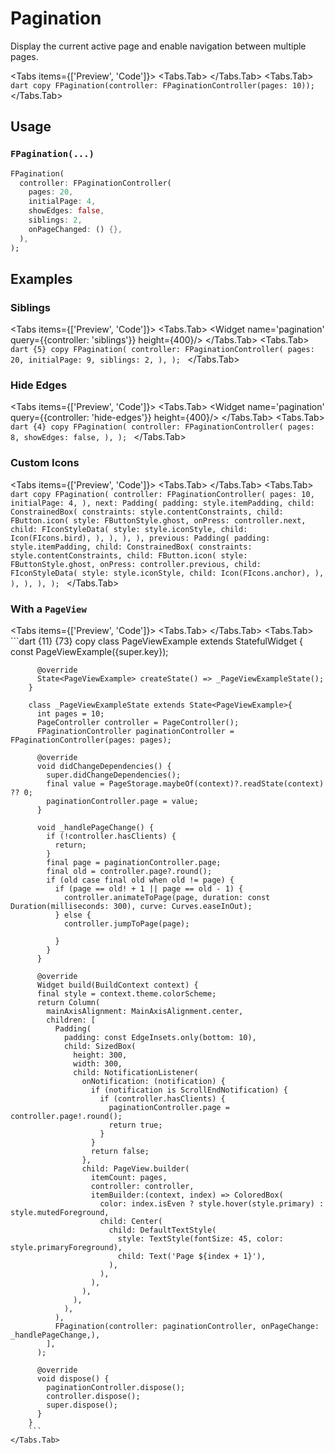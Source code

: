 
# Pagination

Display the current active page and enable navigation between multiple pages.

<LinkBadgeGroup>
    <LinkBadge label="API Reference" href="https://pub.dev/documentation/forui/latest/forui.widgets.pagination/"/>
</LinkBadgeGroup>

<Tabs items={['Preview', 'Code']}>
    <Tabs.Tab>
        <Widget name='pagination' height={400}/>
    </Tabs.Tab>
    <Tabs.Tab>
        ```dart copy
        FPagination(controller: FPaginationController(pages: 10));
        ```
    </Tabs.Tab>
</Tabs>

## Usage

### `FPagination(...)`

```dart copy
FPagination(
  controller: FPaginationController(
    pages: 20,
    initialPage: 4,
    showEdges: false,
    siblings: 2,
    onPageChanged: () {},
  ),
);
```

## Examples

### Siblings

<Tabs items={['Preview', 'Code']}>
    <Tabs.Tab>
        <Widget name='pagination' query={{controller: 'siblings'}} height={400}/>
    </Tabs.Tab>
    <Tabs.Tab>
        ```dart {5} copy
        FPagination(
          controller: FPaginationController(
            pages: 20,
            initialPage: 9,
            siblings: 2,
          ),
        );
        ```
    </Tabs.Tab>
</Tabs>

### Hide Edges

<Tabs items={['Preview', 'Code']}>
    <Tabs.Tab>
        <Widget name='pagination' query={{controller: 'hide-edges'}} height={400}/>
    </Tabs.Tab>
    <Tabs.Tab>
        ```dart {4} copy
        FPagination(
          controller: FPaginationController(
            pages: 8,
            showEdges: false,
          ),
        );
        ```
    </Tabs.Tab>
</Tabs>

### Custom Icons

<Tabs items={['Preview', 'Code']}>
    <Tabs.Tab>
        <Widget name='pagination' variant='custom-icon' height={400}/>
    </Tabs.Tab>
    <Tabs.Tab>
        ```dart copy
        FPagination(
          controller: FPaginationController(
            pages: 10,
            initialPage: 4,
          ),
          next: Padding(
            padding: style.itemPadding,
            child: ConstrainedBox(
              constraints: style.contentConstraints,
              child: FButton.icon(
                style: FButtonStyle.ghost,
                onPress: controller.next,
                child: FIconStyleData(
                  style: style.iconStyle,
                  child: Icon(FIcons.bird),
                ),
              ),
            ),
          ),
          previous: Padding(
            padding: style.itemPadding,
            child: ConstrainedBox(
              constraints: style.contentConstraints,
              child: FButton.icon(
                style: FButtonStyle.ghost,
                onPress: controller.previous,
                child: FIconStyleData(
                  style: style.iconStyle,
                  child: Icon(FIcons.anchor),
                ),
              ),
            ),
          ),
        );
        ```
    </Tabs.Tab>
</Tabs>

### With a `PageView`

<Tabs items={['Preview', 'Code']}>
    <Tabs.Tab>
        <Widget name='pagination' variant='page-view' height={400}/>
    </Tabs.Tab>
    <Tabs.Tab>
        ```dart {11} {73} copy
        class PageViewExample extends StatefulWidget {
          const PageViewExample({super.key});

          @override
          State<PageViewExample> createState() => _PageViewExampleState();
        }

        class _PageViewExampleState extends State<PageViewExample>{
          int pages = 10;
          PageController controller = PageController();
          FPaginationController paginationController = FPaginationController(pages: pages);

          @override
          void didChangeDependencies() {
            super.didChangeDependencies();
            final value = PageStorage.maybeOf(context)?.readState(context) ?? 0;
            paginationController.page = value;
          }

          void _handlePageChange() {
            if (!controller.hasClients) {
              return;
            }
            final page = paginationController.page;
            final old = controller.page?.round();
            if (old case final old when old != page) {
              if (page == old! + 1 || page == old - 1) {
                controller.animateToPage(page, duration: const Duration(milliseconds: 300), curve: Curves.easeInOut);
              } else {
                controller.jumpToPage(page);

              }
            }
          }

          @override
          Widget build(BuildContext context) {
          final style = context.theme.colorScheme;
          return Column(
            mainAxisAlignment: MainAxisAlignment.center,
            children: [
              Padding(
                padding: const EdgeInsets.only(bottom: 10),
                child: SizedBox(
                  height: 300,
                  width: 300,
                  child: NotificationListener(
                    onNotification: (notification) {
                      if (notification is ScrollEndNotification) {
                        if (controller.hasClients) {
                          paginationController.page = controller.page!.round();
                          return true;
                        }
                      }
                      return false;
                    },
                    child: PageView.builder(
                      itemCount: pages,
                      controller: controller,
                      itemBuilder:(context, index) => ColoredBox(
                        color: index.isEven ? style.hover(style.primary) : style.mutedForeground,
                        child: Center(
                          child: DefaultTextStyle(
                            style: TextStyle(fontSize: 45, color: style.primaryForeground),
                            child: Text('Page ${index + 1}'),
                          ),
                        ),
                      ),
                    ),
                  ),
                ),
              ),
              FPagination(controller: paginationController, onPageChange: _handlePageChange,),
            ],
          );

          @override
          void dispose() {
            paginationController.dispose();
            controller.dispose();
            super.dispose();
          }
        }
        ```
    </Tabs.Tab>

</Tabs>
